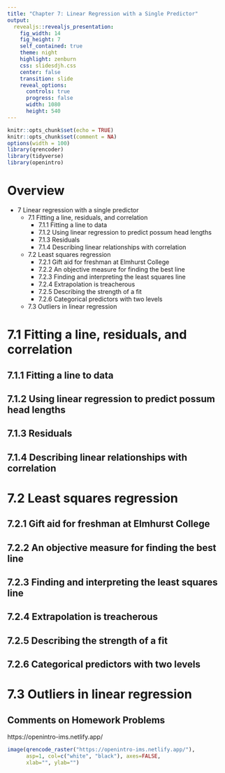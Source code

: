 ```yaml
---
title: "Chapter 7: Linear Regression with a Single Predictor"
output: 
  revealjs::revealjs_presentation:
    fig_width: 14 
    fig_height: 7
    self_contained: true
    theme: night
    highlight: zenburn
    css: slidesdjh.css
    center: false
    transition: slide
    reveal_options:
      controls: true
      progress: false
      width: 1080
      height: 540
---
```


```r
knitr::opts_chunk$set(echo = TRUE)
knitr::opts_chunk$set(comment = NA)
options(width = 100)
library(qrencoder)
library(tidyverse)
library(openintro)
```

# Overview

- 7 Linear regression with a single predictor
    - 7.1 Fitting a line, residuals, and correlation
        - 7.1.1 Fitting a line to data
        - 7.1.2 Using linear regression to predict possum head lengths
        - 7.1.3 Residuals
        - 7.1.4 Describing linear relationships with correlation
    - 7.2 Least squares regression
        - 7.2.1 Gift aid for freshman at Elmhurst College
        - 7.2.2 An objective measure for finding the best line
        - 7.2.3 Finding and interpreting the least squares line
        - 7.2.4 Extrapolation is treacherous
        - 7.2.5 Describing the strength of a fit
        - 7.2.6 Categorical predictors with two levels
    - 7.3 Outliers in linear regression

# 7.1 Fitting a line, residuals, and correlation

## 7.1.1 Fitting a line to data

## 7.1.2 Using linear regression to predict possum head lengths

## 7.1.3 Residuals

## 7.1.4 Describing linear relationships with correlation

# 7.2 Least squares regression

## 7.2.1 Gift aid for freshman at Elmhurst College

## 7.2.2 An objective measure for finding the best line

## 7.2.3 Finding and interpreting the least squares line

## 7.2.4 Extrapolation is treacherous

## 7.2.5 Describing the strength of a fit

## 7.2.6 Categorical predictors with two levels

# 7.3 Outliers in linear regression

## Comments on Homework Problems

https://openintro-ims.netlify.app/

```r
image(qrencode_raster("https://openintro-ims.netlify.app/"), 
      asp=1, col=c("white", "black"), axes=FALSE, 
      xlab="", ylab="")
```

